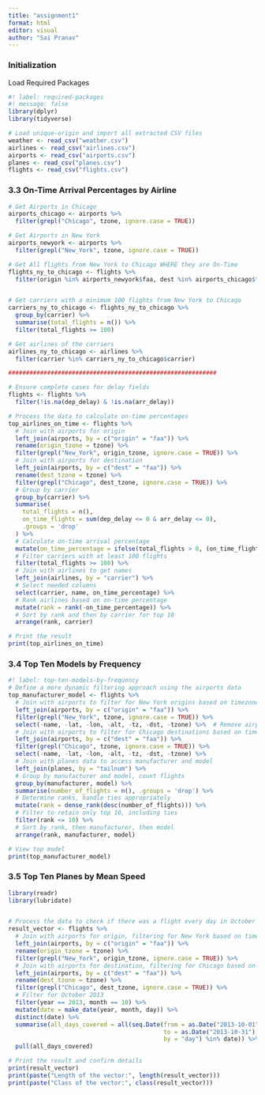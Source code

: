 ```yaml
---
title: "assignment1"
format: html
editor: visual
author: "Sai Pranav" 
---
```


### Initialization

Load Required Packages

```r
#! label: required-packages
#! message: false
library(dplyr)
library(tidyverse)
```

```r

# Load unique-origin and import all extracted CSV files
weather <- read_csv("weather.csv")
airlines <- read_csv("airlines.csv")
airports <- read_csv("airports.csv")
planes <- read_csv("planes.csv")
flights <- read_csv("flights.csv")
```

### 3.3 On-Time Arrival Percentages by Airline

```r
# Get Airports in Chicago
airports_chicago <- airports %>%
  filter(grepl("Chicago", tzone, ignore.case = TRUE))

# Get Airports in New York
airports_newyork <- airports %>%
  filter(grepl("New_York", tzone, ignore.case = TRUE))

# Get All flights from New York to Chicago WHERE they are On-Time
flights_ny_to_chicago <- flights %>%
  filter(origin %in% airports_newyork$faa, dest %in% airports_chicago$faa, dep_delay <= 0, arr_delay <= 0)


# Get carriers with a minimum 100 flights from New York to Chicago
carriers_ny_to_chicago <- flights_ny_to_chicago %>%
  group_by(carrier) %>%
  summarise(total_flights = n()) %>%
  filter(total_flights >= 100)

# Get airlines of the carriers
airlines_ny_to_chicago <- airlines %>%
  filter(carrier %in% carriers_ny_to_chicago$carrier)

###########################################################

# Ensure complete cases for delay fields
flights <- flights %>%
  filter(!is.na(dep_delay) & !is.na(arr_delay))

# Process the data to calculate on-time percentages
top_airlines_on_time <- flights %>%
  # Join with airports for origin
  left_join(airports, by = c("origin" = "faa")) %>%
  rename(origin_tzone = tzone) %>%
  filter(grepl("New_York", origin_tzone, ignore.case = TRUE)) %>%
  # Join with airports for destination
  left_join(airports, by = c("dest" = "faa")) %>%
  rename(dest_tzone = tzone) %>%
  filter(grepl("Chicago", dest_tzone, ignore.case = TRUE)) %>%
  # Group by carrier
  group_by(carrier) %>%
  summarise(
    total_flights = n(),
    on_time_flights = sum(dep_delay <= 0 & arr_delay <= 0),
    .groups = 'drop'
  ) %>%
  # Calculate on-time arrival percentage
  mutate(on_time_percentage = ifelse(total_flights > 0, (on_time_flights / total_flights) * 100, NA_real_)) %>%
  # Filter carriers with at least 100 flights
  filter(total_flights >= 100) %>%
  # Join with airlines to get names
  left_join(airlines, by = "carrier") %>%
  # Select needed columns
  select(carrier, name, on_time_percentage) %>%
  # Rank airlines based on on-time percentage
  mutate(rank = rank(-on_time_percentage)) %>%
  # Sort by rank and then by carrier for top 10
  arrange(rank, carrier)

# Print the result
print(top_airlines_on_time)
```

### 3.4 Top Ten Models by Frequency

```r
#! label: top-ten-models-by-frequency
# Define a more dynamic filtering approach using the airports data
top_manufacturer_model <- flights %>%
  # Join with airports to filter for New York origins based on timezone description
  left_join(airports, by = c("origin" = "faa")) %>%
  filter(grepl("New_York", tzone, ignore.case = TRUE)) %>%
  select(-name, -lat, -lon, -alt, -tz, -dst, -tzone) %>%  # Remove airport columns not needed
  # Join with airports to filter for Chicago destinations based on timezone description
  left_join(airports, by = c("dest" = "faa")) %>%
  filter(grepl("Chicago", tzone, ignore.case = TRUE)) %>%
  select(-name, -lat, -lon, -alt, -tz, -dst, -tzone) %>%
  # Join with planes data to access manufacturer and model
  left_join(planes, by = "tailnum") %>%
  # Group by manufacturer and model, count flights
  group_by(manufacturer, model) %>%
  summarise(number_of_flights = n(), .groups = 'drop') %>%
  # Determine ranks, handle ties appropriately
  mutate(rank = dense_rank(desc(number_of_flights))) %>%
  # Filter to retain only top 10, including ties
  filter(rank <= 10) %>%
  # Sort by rank, then manufacturer, then model
  arrange(rank, manufacturer, model)

# View top model
print(top_manufacturer_model)

```

### 3.5 Top Ten Planes by Mean Speed

```r
library(readr)
library(lubridate)


# Process the data to check if there was a flight every day in October 2013 from NYC to Chicago
result_vector <- flights %>%
  # Join with airports for origin, filtering for New York based on timezone
  left_join(airports, by = c("origin" = "faa")) %>%
  rename(origin_tzone = tzone) %>%
  filter(grepl("New_York", origin_tzone, ignore.case = TRUE)) %>%
  # Join with airports for destination, filtering for Chicago based on timezone
  left_join(airports, by = c("dest" = "faa")) %>%
  rename(dest_tzone = tzone) %>%
  filter(grepl("Chicago", dest_tzone, ignore.case = TRUE)) %>%
  # Filter for October 2013
  filter(year == 2013, month == 10) %>%
  mutate(date = make_date(year, month, day)) %>%
  distinct(date) %>%
  summarise(all_days_covered = all(seq.Date(from = as.Date("2013-10-01"), 
                                            to = as.Date("2013-10-31"), 
                                            by = "day") %in% date)) %>%
  pull(all_days_covered)

# Print the result and confirm details
print(result_vector)
print(paste("Length of the vector:", length(result_vector)))
print(paste("Class of the vector:", class(result_vector)))

```
